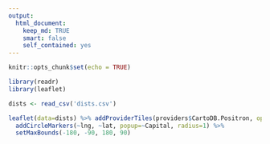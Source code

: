 ```yaml
---
output:
  html_document:
    keep_md: TRUE
    smart: false
    self_contained: yes
---
```


```r
knitr::opts_chunk$set(echo = TRUE)
```

```r
library(readr)
library(leaflet)

dists <- read_csv('dists.csv')

leaflet(data=dists) %>% addProviderTiles(providers$CartoDB.Positron, options=providerTileOptions(minZoom = 1)) %>%
  addCircleMarkers(~lng, ~lat, popup=~Capital, radius=1) %>%
  setMaxBounds(-180, -90, 180, 90)
```
